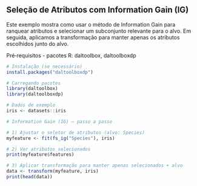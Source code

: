 ## Seleção de Atributos com Information Gain (IG)

Este exemplo mostra como usar o método de Information Gain para ranquear atributos e selecionar um subconjunto relevante para o alvo. Em seguida, aplicamos a transformação para manter apenas os atributos escolhidos junto do alvo.

Pré‑requisitos
- pacotes R: daltoolbox, daltoolboxdp

```r
# Instalação (se necessário)
install.packages("daltoolboxdp")
```

```r
# Carregando pacotes
library(daltoolbox)
library(daltoolboxdp)
```


```r
# Dados de exemplo
iris <- datasets::iris
```

```r
# Information Gain (IG) — passo a passo

# 1) Ajustar o seletor de atributos (alvo: Species)
myfeature <- fit(fs_ig("Species"), iris)

# 2) Ver atributos selecionados
print(myfeature$features)

# 3) Aplicar transformação para manter apenas selecionados + alvo
data <- transform(myfeature, iris)
print(head(data))
```

